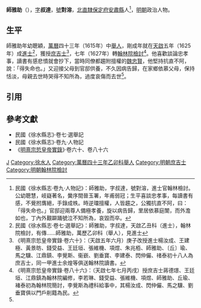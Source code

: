 '''師雅助'''（{{bd|16世紀||17世紀}}），[[表字|字]]'''叔達'''，[[號|號]]'''對溶'''，[[北直隸|北直隸]][[保定府|保定府]][[安肅縣|安肅縣]]人<ref name=djs>民國《徐水縣志·卷九·人物記》：師雅助，字叔達，號對溶，進士官翰林檢討。公幼聰慧，岐嶷著名，黌序間晉玉署，年甫弱冠；生平喜談忠孝事，每讀書有感，不覺拊膺絕，手錄成帙。時逆璫擅權，人皆趨之，公獨抗直不阿，曰：「得失命也。」官邸迎兩尊人備極孝養，旋以病告歸，里居依慕庭闈，而外澹如也，丁內外艱躃踊號泣不知所為，哀毀而卒。</ref>，[[明朝|明朝]]政治人物。

==生平==
師雅助年幼聰穎，[[萬曆|萬曆]]四十三年（1615年）中[[舉人|舉人]]，剛成年就在[[天啟_(明朝)|天啟]]五年（1625年）成[[進士|進士]]<ref>民國《徐水縣志·卷七·選舉記》：師雅助，字叔達，天啟乙丑科（進士），翰林院檢討，有傳……師雅助，萬歷乙卯科（舉人），見進士</ref>，獲授[[庶吉士|庶吉士]]<ref>《明熹宗悊皇帝實錄·卷六十》：（天啟五年六月）庚子改授進士楊汝成、王建極、黃景昉、錢受益、王廷垣、張維機、項煜、朱兆栢、師雅助、〔丘〕瑜、馬之驥、江鼎鎮、李覺斯、衞嶔、劉垂寶、李建泰、閃仲儼、禇泰初十八人為庶吉士，同一甲進士余煌等俱送翰林院讀書。</ref>，七年（1627年）轉[[翰林院|翰林院]][[檢討|檢討]]<ref>《明熹宗悊皇帝實錄·卷八十六》：（天啟七年七月丙戌）授庶吉士蔣德璟、王廷垣、江鼎鎮為翰林院編修，李若琳、錢受益、張維機、項煜、師雅助、丘瑜、褚泰初為翰林院簡討，李覺斯為禮科給事中，其楊汝成、閃仲儼、馬之驥、劉垂寶俱以門戶削籍為民。</ref>。他喜歡談論忠孝事，讀書有感悲憤就會抄下，當時同僚都趨附擅權的[[魏忠賢|魏忠賢]]，他堅持抗直不阿，說：「得失命也。」又迎接父母到官邸供養，不久因病告歸，在家鄉依慕父母，保持恬淡，母親去世時哭得不知所為，過度哀傷而去世<ref name=djs/>。

==引用==
{{reflist}}

==參考文獻==
*民國《徐水縣志》·卷七·選舉記
*民國《徐水縣志》·卷九·人物記
*《[[明實錄|明熹宗悊皇帝實錄]]》·卷六十、卷八十六

{{天啓五年乙丑科殿試金榜}}

[[Category:师姓|J]]
[[Category:徐水人|Category:徐水人]]
[[Category:萬曆四十三年乙卯科舉人|Category:萬曆四十三年乙卯科舉人]]
[[Category:明朝庶吉士|Category:明朝庶吉士]]
[[Category:明朝翰林院檢討|Category:明朝翰林院檢討]]